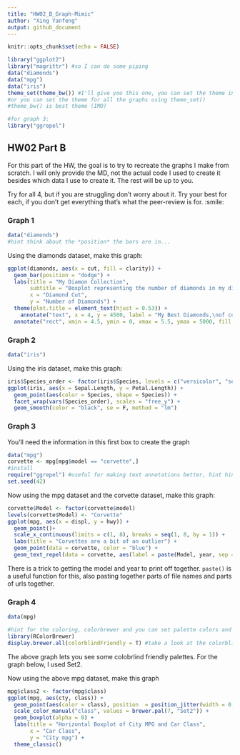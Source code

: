 ---
title: "HW02_B_Graph-Mimic"
author: "Xing Yanfeng"
output: github_document
---

```{r setup, include=FALSE}
knitr::opts_chunk$set(echo = FALSE)
```


```{r load libraries, echo = TRUE, include=TRUE}
library("ggplot2")
library("magrittr") #so I can do some piping
data("diamonds")
data("mpg")
data("iris")
theme_set(theme_bw()) #I'll give you this one, you can set the theme individually for graphs
#or you can set the theme for all the graphs using theme_set()
#theme_bw() is best theme (IMO)

#for graph 3:
library("ggrepel")


```

## HW02 Part B

For this part of the HW, the goal is to try to recreate the graphs I make from scratch. I will only provide the MD, not the actual code I used to create it besides which data I use to create it. The rest will be up to you. 

Try for all 4, but if you are struggling don't worry about it. Try your best for each, if you don't get everything that's what the peer-review is for. :smile:


### Graph 1
```{r, echo = T, include = TRUE}
data("diamonds")
#hint think about the *position* the bars are in...

```


Using the diamonds dataset, make this graph:
```{r graph1 code, echo=FALSE}
ggplot(diamonds, aes(x = cut, fill = clarity)) +
  geom_bar(position = "dodge") +
  labs(title = "My Diamon Collection", 
       subtitle = "Boxplot representing the number of diamonds in my diamond collection by\ntype of cut quality and clarity of diamond", 
       x = "Diamond Cut", 
       y = "Number of Diamonds") +
  theme(plot.title = element_text(hjust = 0.53)) +
    annotate("text", x = 4, y = 4500, label = "My Best Diamonds,\nof course") +
  annotate("rect", xmin = 4.5, ymin = 0, xmax = 5.5, ymax = 5000, fill = "grey40", alpha = 0.2)
```

### Graph 2
```{r, echo = T, include = TRUE}
data("iris")
```

Using the iris dataset, make this graph:
```{r graph 2 code, echo=FALSE}
iris$Species_order <- factor(iris$Species, levels = c("versicolor", "setosa", "virginica"))
ggplot(iris, aes(x = Sepal.Length, y = Petal.Length)) +
  geom_point(aes(color = Species, shape = Species)) +
  facet_wrap(vars(Species_order), scales = "free_y") +
  geom_smooth(color = "black", se = F, method = "lm") 
```


### Graph 3
You'll need the information in this first box to create the graph
```{r, echo = TRUE}
data("mpg")
corvette <- mpg[mpg$model == "corvette",]
#install
require("ggrepel") #useful for making text annotations better, hint hint
set.seed(42)
```

Now using the mpg dataset and the corvette dataset, make this graph:

```{r graoh 3 code}
corvette$Model <- factor(corvette$model)
levels(corvette$Model) <- "Corvette"
ggplot(mpg, aes(x = displ, y = hwy)) +
  geom_point()+
  scale_x_continuous(limits = c(1, 8), breaks = seq(1, 8, by = 1)) +
  labs(title = "Corvettes are a bit of an outlier") +
  geom_point(data = corvette, color = "blue") +
  geom_text_repel(data = corvette, aes(label = paste(Model, year, sep = ", ")))
```

There is a trick to getting the model and year to print off together. `paste()` is a useful function for this, also pasting together parts of file names and parts of urls together. 


### Graph 4 
```{r, echo = T}
data(mpg)

#hint for the coloring, colorbrewer and you can set palette colors and make your graphs colorblind friendly
library(RColorBrewer)
display.brewer.all(colorblindFriendly = T) #take a look at the colorblindfriendly options
```

The above graph lets you see some colobrlind friendly palettes. For the graph below, I used Set2.



Now using the above mpg dataset, make this graph

```{r graph 4 code}
mpg$class2 <- factor(mpg$class)
ggplot(mpg, aes(cty, class)) +
  geom_point(aes(color = class), position  = position_jitter(width = 0, height = 0.3)) +
  scale_color_manual("class", values = brewer.pal(7, "Set2")) +
  geom_boxplot(alpha = 0) +
  labs(title = "Horizontal Boxplot of City MPG and Car Class",
       x = "Car Class",
       y = "City mpg") +
  theme_classic()
```





